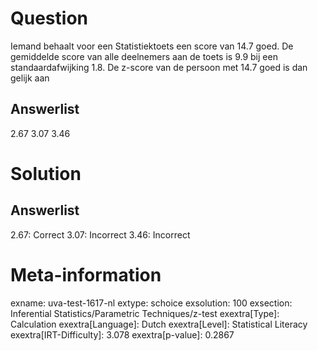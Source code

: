 Question
========

Iemand behaalt voor een Statistiektoets een score van 14.7 goed. De
gemiddelde score van alle deelnemers aan de toets is 9.9 bij een
standaardafwijking 1.8. De z-score van de persoon met 14.7 goed is dan
gelijk aan

Answerlist
----------

2.67
3.07
3.46

Solution
========

Answerlist
----------

2.67: Correct
3.07: Incorrect
3.46: Incorrect

Meta-information
================
exname: uva-test-1617-nl
extype: schoice
exsolution: 100
exsection: Inferential Statistics/Parametric Techniques/z-test
exextra[Type]: Calculation
exextra[Language]: Dutch
exextra[Level]: Statistical Literacy
exextra[IRT-Difficulty]: 3.078
exextra[p-value]: 0.2867
